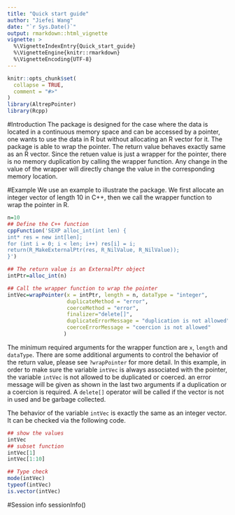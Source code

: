 ```yaml
---
title: "Quick start guide"
author: "Jiefei Wang"
date: "`r Sys.Date()`"
output: rmarkdown::html_vignette
vignette: >
  %\VignetteIndexEntry{Quick_start_guide}
  %\VignetteEngine{knitr::rmarkdown}
  %\VignetteEncoding{UTF-8}
---
```


```r
knitr::opts_chunk$set(
  collapse = TRUE,
  comment = "#>"
)
library(AltrepPointer)
library(Rcpp)
```
#Introduction
The package is designed for the case where the data is located in a continuous memory space and can be accessed by a pointer, one wants to use the data in R but without allocating an R vector for it. The package is able to wrap the pointer. The return value behaves exactly same as an R vector. Since the retuen value is just a wrapper for the pointer, there is no memory duplication by calling the wrapper function. Any change in the value of the wrapper will directly change the value in the corresponding memory location.

#Example
We use an example to illustrate the package. We first allocate an integer vector of length 10 in C++, then we call the wrapper function to wrap the pointer in R.
```r
n=10
## Define the C++ function
cppFunction('SEXP alloc_int(int len) {
int* res = new int[len];
for (int i = 0; i < len; i++) res[i] = i;
return(R_MakeExternalPtr(res, R_NilValue, R_NilValue));
}')

## The return value is an ExternalPtr object
intPtr=alloc_int(n)

## Call the wrapper function to wrap the pointer
intVec=wrapPointer(x = intPtr, length = n, dataType = "integer",
                   duplicateMethod = "error",
                   coerceMethod = "error",
                   finalizer="delete[]",
                   duplicateErrorMessage = "duplication is not allowed",
                   coerceErrorMessage = "coercion is not allowed"
                  )
```
The minimum required arguments for the wrapper function are `x`, `length` and `dataType`. There are some additional arguments to control the behavior of the return value, please see `?wrapPointer` for more detail. In this example,  in order to make sure the variable `intVec` is always associated with the pointer, the variable `intVec` is not allowed to be duplicated or coerced. an error message will be given as shown in the last two arguments if a duplication or a coercion is required. A `delete[]` operator will be called if the vector is not in used and be garbage collected.

The behavior of the variable `intVec` is exactly the same as an integer vector. It can be checked via the following code.

```r
## show the values
intVec
## subset function
intVec[1]
intVec[1:10]

## Type check
mode(intVec)
typeof(intVec)
is.vector(intVec)
```

#Session info
sessionInfo()







